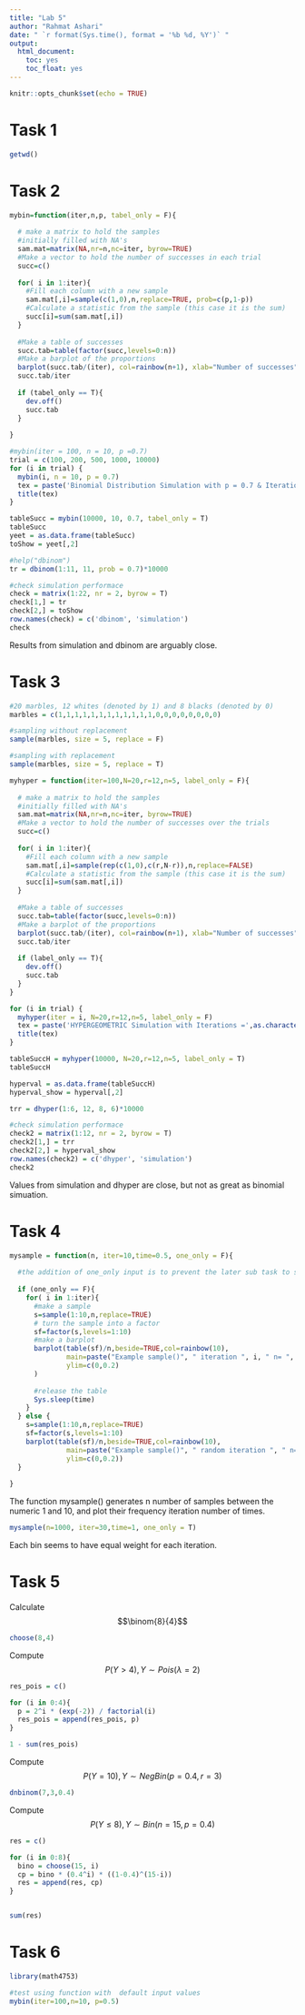```yaml
---
title: "Lab 5"
author: "Rahmat Ashari"
date: " `r format(Sys.time(), format = '%b %d, %Y')` "
output: 
  html_document:
    toc: yes
    toc_float: yes
---
```


```r
knitr::opts_chunk$set(echo = TRUE)
```

# Task 1
```r

getwd()

```

# Task 2
```r

mybin=function(iter,n,p, tabel_only = F){ 
  
  # make a matrix to hold the samples
  #initially filled with NA's
  sam.mat=matrix(NA,nr=n,nc=iter, byrow=TRUE)
  #Make a vector to hold the number of successes in each trial
  succ=c()
  
  for( i in 1:iter){
    #Fill each column with a new sample
    sam.mat[,i]=sample(c(1,0),n,replace=TRUE, prob=c(p,1-p))
    #Calculate a statistic from the sample (this case it is the sum)
    succ[i]=sum(sam.mat[,i])
  }
  
  #Make a table of successes
  succ.tab=table(factor(succ,levels=0:n))
  #Make a barplot of the proportions
  barplot(succ.tab/(iter), col=rainbow(n+1), xlab="Number of successes")
  succ.tab/iter
  
  if (tabel_only == T){
    dev.off()
    succ.tab
  } 
  
}

#mybin(iter = 100, n = 10, p =0.7)
trial = c(100, 200, 500, 1000, 10000)
for (i in trial) {
  mybin(i, n = 10, p = 0.7)
  tex = paste('Binomial Distribution Simulation with p = 0.7 & Iterations =',as.character(i) )
  title(tex)
}

tableSucc = mybin(10000, 10, 0.7, tabel_only = T)
tableSucc
yeet = as.data.frame(tableSucc)
toShow = yeet[,2]

#help("dbinom")
tr = dbinom(1:11, 11, prob = 0.7)*10000

#check simulation performace
check = matrix(1:22, nr = 2, byrow = T)
check[1,] = tr
check[2,] = toShow
row.names(check) = c('dbinom', 'simulation')
check

```

Results from simulation and  dbinom are arguably close.

# Task 3
```r

#20 marbles, 12 whites (denoted by 1) and 8 blacks (denoted by 0)
marbles = c(1,1,1,1,1,1,1,1,1,1,1,1,0,0,0,0,0,0,0,0)

#sampling without replacement
sample(marbles, size = 5, replace = F)

#sampling with replacement
sample(marbles, size = 5, replace = T)

myhyper = function(iter=100,N=20,r=12,n=5, label_only = F){
  
  # make a matrix to hold the samples
  #initially filled with NA's
  sam.mat=matrix(NA,nr=n,nc=iter, byrow=TRUE)
  #Make a vector to hold the number of successes over the trials
  succ=c()
  
  for( i in 1:iter){
    #Fill each column with a new sample
    sam.mat[,i]=sample(rep(c(1,0),c(r,N-r)),n,replace=FALSE)
    #Calculate a statistic from the sample (this case it is the sum)
    succ[i]=sum(sam.mat[,i])
  }
  
  #Make a table of successes
  succ.tab=table(factor(succ,levels=0:n))
  #Make a barplot of the proportions
  barplot(succ.tab/(iter), col=rainbow(n+1), xlab="Number of successes")
  succ.tab/iter
  
  if (label_only == T){
    dev.off()
    succ.tab
  }
}

for (i in trial) {
  myhyper(iter = i, N=20,r=12,n=5, label_only = F)
  tex = paste('HYPERGEOMETRIC Simulation with Iterations =',as.character(i) )
  title(tex)
}

tableSuccH = myhyper(10000, N=20,r=12,n=5, label_only = T)
tableSuccH

hyperval = as.data.frame(tableSuccH)
hyperval_show = hyperval[,2]

trr = dhyper(1:6, 12, 8, 6)*10000

#check simulation performace
check2 = matrix(1:12, nr = 2, byrow = T)
check2[1,] = trr
check2[2,] = hyperval_show
row.names(check2) = c('dhyper', 'simulation')
check2

```

Values from simulation and dhyper are close, but not as great as binomial simuation. 

# Task 4
```r

mysample = function(n, iter=10,time=0.5, one_only = F){ 
  
  #the addition of one_only input is to prevent the later sub task to show 30 plots. 
  
  if (one_only == F){
    for( i in 1:iter){
      #make a sample
      s=sample(1:10,n,replace=TRUE)
      # turn the sample into a factor
      sf=factor(s,levels=1:10)
      #make a barplot
      barplot(table(sf)/n,beside=TRUE,col=rainbow(10), 
              main=paste("Example sample()", " iteration ", i, " n= ", n,sep="") ,
              ylim=c(0,0.2)
      )
      
      #release the table
      Sys.sleep(time)
    }
  } else {
    s=sample(1:10,n,replace=TRUE)
    sf=factor(s,levels=1:10)
    barplot(table(sf)/n,beside=TRUE,col=rainbow(10), 
              main=paste("Example sample()", " random iteration ", " n= ", n,sep="") ,
              ylim=c(0,0.2))
  }
  
}

```

The function mysample() generates n number of samples between the numeric 1 and 10, and plot their frequency iteration number of times. 

```r

mysample(n=1000, iter=30,time=1, one_only = T)

```

Each bin seems to have equal weight for each iteration. 

# Task 5
Calculate $$\binom{8}{4}$$
```r

choose(8,4)

```


Compute $$P(Y > 4), Y \sim Pois(\lambda = 2)$$
```r

res_pois = c()

for (i in 0:4){
  p = 2^i * (exp(-2)) / factorial(i)
  res_pois = append(res_pois, p)
}

1 - sum(res_pois)
```


Compute $$P(Y = 10), Y \sim NegBin(p=0.4, r = 3)$$
```r

dnbinom(7,3,0.4)

```



Compute $$P(Y \leq 8), Y \sim Bin(n = 15, p =0.4)$$
```r

res = c()

for (i in 0:8){
  bino = choose(15, i)
  cp = bino * (0.4^i) * ((1-0.4)^(15-i))
  res = append(res, cp)
}


sum(res)
```

# Task 6
```r

library(math4753)

#test using function with  default input values
mybin(iter=100,n=10, p=0.5)

```



